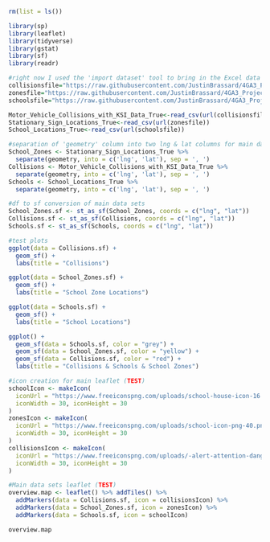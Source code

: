 

```{r}
rm(list = ls())
```

```{r}
library(sp)
library(leaflet)
library(tidyverse)
library(gstat)
library(sf)
library(readr)
```


```{r}
#right now I used the 'import dataset' tool to bring in the Excel data downloaded from the GitHub, this is trying to rip straight from GitHub
collisionsfile="https://raw.githubusercontent.com/JustinBrassard/4GA3_Project_And_Proposal/main/data/Motor%20Vehicle%20Collisions/Motor%20Vehicle%20Collisions%20with%20KSI%20Data%20True.csv?token=AS22SR2ZGZO34O7CM56XBFTANDP44"
zonesfile="https://raw.githubusercontent.com/JustinBrassard/4GA3_Project_And_Proposal/main/data/Stationary%20Sign%20locations/Stationary%20Sign%20Locations%20True%20-%20Stationary%20Sign%20locations.csv?token=AS22SR3YXJ3MMPTFKRTZFIDANDQKW"
schoolsfile="https://raw.githubusercontent.com/JustinBrassard/4GA3_Project_And_Proposal/main/data/point-school-locations-wgs84/School%20Locations%20True%20-%20School%20locations-all%20types%20data.csv?token=AS22SR3J4NEF54PS3OOARYTANDQOY"

Motor_Vehicle_Collisions_with_KSI_Data_True<-read_csv(url(collisionsfile))
Stationary_Sign_Locations_True<-read_csv(url(zonesfile))
School_Locations_True<-read_csv(url(schoolsfile))
```

```{r}
#separation of 'geometry' column into two lng & lat columns for main data sets
School_Zones <- Stationary_Sign_Locations_True %>%
  separate(geometry, into = c('lng', 'lat'), sep = ', ')
Collisions <- Motor_Vehicle_Collisions_with_KSI_Data_True %>%
  separate(geometry, into = c('lng', 'lat'), sep = ', ')
Schools <- School_Locations_True %>%
  separate(geometry, into = c('lng', 'lat'), sep = ', ')
```

```{r}
#df to sf conversion of main data sets
School_Zones.sf <- st_as_sf(School_Zones, coords = c("lng", "lat"))
Collisions.sf <- st_as_sf(Collisions, coords = c("lng", "lat"))
Schools.sf <- st_as_sf(Schools, coords = c("lng", "lat"))
```


```{r}
#test plots
ggplot(data = Collisions.sf) +
  geom_sf() +
  labs(title = "Collisions")

ggplot(data = School_Zones.sf) +
  geom_sf() +
  labs(title = "School Zone Locations")

ggplot(data = Schools.sf) +
  geom_sf() +
  labs(title = "School Locations")

ggplot() +
  geom_sf(data = Schools.sf, color = "grey") +
  geom_sf(data = School_Zones.sf, color = "yellow") +
  geom_sf(data = Collisions.sf, color = "red") +
  labs(title = "Collisions & Schools & School Zones")
```

```{r}
#icon creation for main leaflet (TEST)
schoolIcon <- makeIcon(
  iconUrl = "https://www.freeiconspng.com/uploads/school-house-icon-16.png",
  iconWidth = 30, iconHeight = 30
)
zonesIcon <- makeIcon(
  iconUrl = "https://www.freeiconspng.com/uploads/school-icon-png-40.png",
  iconWidth = 30, iconHeight = 30
)
collisionsIcon <- makeIcon(
  iconUrl = "https://www.freeiconspng.com/uploads/-alert-attention-danger-exclamation-safety-warning-icon--icon--33.png",
  iconWidth = 30, iconHeight = 30
)
```

```{r}
#Main data sets leaflet (TEST)
overview.map <- leaflet() %>% addTiles() %>%
  addMarkers(data = Collisions.sf, icon = collisionsIcon) %>%
  addMarkers(data = School_Zones.sf, icon = zonesIcon) %>%
  addMarkers(data = Schools.sf, icon = schoolIcon)

overview.map
```





























